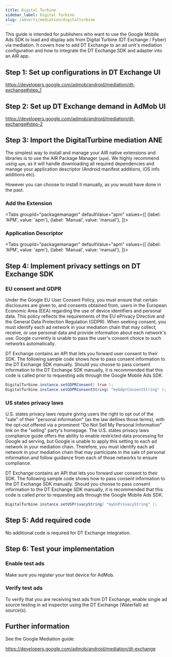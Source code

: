 ```yaml
---
title: Digital Turbine
sidebar_label: Digital Turbine
slug: /adverts/mediation/digitalturbine
---
```





This guide is intended for publishers who want to use the Google Mobile Ads SDK to load and display ads from Digital Turbine (DT Exchange / Fyber) via mediation. 
 It covers how to add DT Exchange to an ad unit's mediation configuration and how to integrate the DT Exchange SDK and adapter into an AIR app.

## Step 1: Set up configurations in DT Exchange UI

https://developers.google.com/admob/android/mediation/dt-exchange#step_1

## Step 2: Set up DT Exchange demand in AdMob UI

https://developers.google.com/admob/android/mediation/dt-exchange#step-2

## Step 3: Import the DigitalTurbine mediation ANE

The simplest way to install and manage your AIR native extensions and libraries is to use the AIR Package Manager (`apm`). 
We highly recommend using `apm`, as it will handle downloading all required dependencies and manage your application descriptor (Android manifest additions, iOS info additions etc).

However you can choose to install it manually, as you would have done in the past. 

### Add the Extension

<Tabs
  groupId="packagemanager"
  defaultValue="apm"
  values={[
    {label: 'APM', value: 'apm'},
    {label: 'Manual', value: 'manual'},
  ]}>

  <TabItem value="apm" >
	<InstallAPM/>
  </TabItem>
  <TabItem value="manual" >
	<InstallManual/>
  </TabItem>
  
</Tabs>


### Application Descriptor

<Tabs
  groupId="packagemanager"
  defaultValue="apm"
  values={[
    {label: 'APM', value: 'apm'},
    {label: 'Manual', value: 'manual'},
  ]}>

  <TabItem value="apm" >
	<AppDescriptorAPM/>
  </TabItem>
  <TabItem value="manual" >
	<AppDescriptorManual/>
  </TabItem>
  
</Tabs>


## Step 4: Implement privacy settings on DT Exchange SDK


### EU consent and GDPR

Under the Google EU User Consent Policy, you must ensure that certain disclosures are given to, and consents obtained from, users in the European Economic Area (EEA) regarding the use of device identifiers and personal data. This policy reflects the requirements of the EU ePrivacy Directive and the General Data Protection Regulation (GDPR). When seeking consent, you must identify each ad network in your mediation chain that may collect, receive, or use personal data and provide information about each network's use. Google currently is unable to pass the user's consent choice to such networks automatically.

DT Exchange contains an API that lets you forward user consent to their SDK. The following sample code shows how to pass consent information to the DT Exchange SDK manually. Should you choose to pass consent information to the DT Exchange SDK manually, it is recommended that this code is called prior to requesting ads through the Google Mobile Ads SDK.

```actionscript
DigitalTurbine.instance.setGDPRConsent( true );
DigitalTurbine.instance.setGDPRConsentString( "myGdprConsentString" );
```


### US states privacy laws


 U.S. states privacy laws require giving users the right to opt out of the "sale" of their "personal information" (as the law defines those terms), with the opt-out offered via a prominent "Do Not Sell My Personal Information" link on the "selling" party's homepage. The U.S. states privacy laws compliance guide offers the ability to enable restricted data processing for Google ad serving, but Google is unable to apply this setting to each ad network in your mediation chain. Therefore, you must identify each ad network in your mediation chain that may participate in the sale of personal information and follow guidance from each of those networks to ensure compliance.

DT Exchange contains an API that lets you forward user consent to their SDK. The following sample code shows how to pass consent information to the DT Exchange SDK manually. Should you choose to pass consent information to the DT Exchange SDK manually, it is recommended that this code is called prior to requesting ads through the Google Mobile Ads SDK.

```actionscript
DigitalTurbine.instance.setUSPrivacyString( "myUsPrivacyString" );
```

## Step 5: Add required code

No additional code is required for DT Exchange integration.


## Step 6: Test your implementation

### Enable test ads

Make sure you register your test device for AdMob. 


### Verify test ads

To verify that you are receiving test ads from DT Exchange, enable single ad source testing in ad inspector using the DT Exchange (Waterfall) ad source(s).



## Further information

See the Google Mediation guide:

https://developers.google.com/admob/android/mediation/dt-exchange

